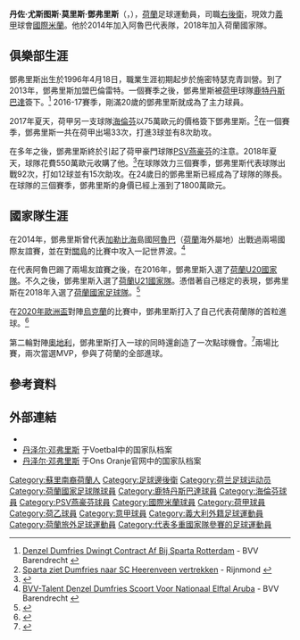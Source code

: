 {{short description|荷兰足球运动员}}
{{NoteTA
|G1=足球
|G2=UEFA
|G3=荷甲
|1=zh-hans:丹泽尔;zh-hant:丹佐;
|2=zh-hans:邓弗里斯;zh-hk:杜費斯;zh-tw:鄧弗里斯;
}}
{{Infobox football biography
| name           = 丹佐·鄧弗里斯<br>''Denzel Dumfries''
| image          = 
| fullname       = 丹泽尔·尤斯图斯·莫里斯·邓弗里斯<br>''Denzel Justus Morris Dumfries''<ref>{{cite web |url=https://editorial.uefa.com/resources/0253-0d7b1a6cdef8-4c2d6416d5e2-1000/unl_booking_list_before_final.pdf |title=UEFA Nations League 2019: Booking List before Final |page=1 |publisher=UEFA |date=2019-06-07 |access-date=2020-11-24 |archive-date=2021-04-11 |archive-url=https://web.archive.org/web/20210411044247/https://editorial.uefa.com/resources/0253-0d7b1a6cdef8-4c2d6416d5e2-1000/unl_booking_list_before_final.pdf |dead-url=no }}</ref>
| birth_date     = {{birth date and age|1996|4|18}}
| birth_place    = {{NED}}[[鹿特丹|鹿特丹]]
| height         = 1.89 m
| position       = [[右後衛|右後衛]]
| currentclub    = [[國際米蘭|國際米蘭]]
| clubnumber     = 2
| youthyears1    = 
| youthclubs1    = Spartaan '20
| youthyears2    = 2002–2013
| youthclubs2    = 施密特瑟克
| youthyears3    = 2013–2014
| youthclubs3    = 巴倫查捷特
| years1         = 2014–2017
| clubs1         = [[鹿特丹斯巴達|鹿特丹斯巴達]]
| caps1          = 65
| goals1         = 2
| years2         = 2017–2018
| clubs2         = [[海倫芬體育俱樂部|海倫芬]]
| caps2          = 33
| goals2         = 3
| years3         = 2018–2021
| clubs3         = [[PSV燕豪芬|PSV燕豪芬]]
| caps3          = 89
| goals3         = 16
| years4         = 2021–
| clubs4         = [[國際米蘭|國際米蘭]]
| caps4          = 0
| goals4         = 0
| nationalyears1 = 2014
| nationalteam1  = [[阿魯巴國家足球隊|阿魯巴]]
| nationalcaps1  = 2
| nationalgoals1 = 1
| nationalyears2 = 2016
| nationalteam2  = {{le|荷兰20岁以下国家足球队|Netherlands national under-20 football team|荷蘭U-20}}
| nationalcaps2  = 4
| nationalgoals2 = 0
| nationalyears3 = 2016–2018
| nationalteam3  = [[荷蘭21歲以下國家足球隊|荷蘭U-21]]
| nationalcaps3  = 11
| nationalgoals3 = 0
| nationalyears4 = 2018–
| nationalteam4  = [[荷蘭國家足球隊|荷蘭]]
| nationalcaps4  = 23
| nationalgoals4 = 2
| medaltemplates = 
| club-update    = 2021年8月14日
| nationalteam-update = 2021年6月27日
}}

'''丹佐·尤斯图斯·莫里斯·鄧弗里斯'''（{{lang-nl|Denzel Justus Morris Dumfries}}，{{bd|1996年|4月18日|}}），[[荷蘭|荷蘭]]足球運動員，司職[[右後衛|右後衛]]，現效力[[義甲|義甲]]球會[[國際米蘭|國際米蘭]]。他於2014年加入阿魯巴代表隊，2018年加入荷蘭國家隊。

==俱樂部生涯==
鄧弗里斯出生於1996年4月18日，職業生涯初期起步於施密特瑟克青訓營。到了2013年，鄧弗里斯加盟巴倫雷特。一個賽季之後，鄧弗里斯被[[荷甲|荷甲]]球隊[[鹿特丹斯巴達|鹿特丹斯巴達]]簽下。<ref>[http://www.bvvbarendrecht.nl/website/index.php/6016-denzel-dumfries-dwingt-contract-af-bij-sparta-rotterdam Denzel Dumfries Dwingt Contract Af Bij Sparta Rotterdam] {{Webarchive|url=https://web.archive.org/web/20150518075141/http://www.bvvbarendrecht.nl/website/index.php/6016-denzel-dumfries-dwingt-contract-af-bij-sparta-rotterdam |date=2015-05-18 }} - BVV Barendrecht {{nl}}</ref> 2016-17賽季，剛滿20歲的鄧弗里斯就成為了主力球員。

2017年夏天，荷甲另一支球隊[[海倫芬體育俱樂部|海倫芬]]以75萬歐元的價格簽下鄧弗里斯。<ref>[http://www.rijnmond.nl/nieuws/157445/Sparta-ziet-Dumfries-naar-SC-Heerenveen-vertrekken Sparta ziet Dumfries naar SC Heerenveen vertrekken] {{Wayback|url=http://www.rijnmond.nl/nieuws/157445/Sparta-ziet-Dumfries-naar-SC-Heerenveen-vertrekken |date=20190620012037 }} - Rijnmond {{nl}}</ref>在一個賽季，鄧弗里斯一共在荷甲出場33次，打進3球並有8次助攻。

在多年之後，鄧弗里斯終於引起了荷甲豪門球隊[[PSV燕豪芬|PSV燕豪芬]]的注意。2018年夏天，球隊花費550萬歐元收購了他。<ref>{{cite web |title=Denzel Dumfries pens five-year PSV deal |url=https://www.psv.nl/english-psv/news/article/denzel-dumfries-pens-five-year-psv-deal.htm |website=PSV |publisher=PSV N.V. |access-date=2018-10-15 |date=2018-06-19 |archive-date=2019-06-20 |archive-url=https://web.archive.org/web/20190620010525/https://www.psv.nl/english-psv/news/article/denzel-dumfries-pens-five-year-psv-deal.htm |dead-url=no }}</ref>在球隊效力三個賽季，鄧弗里斯代表球隊出戰92次，打如12球並有15次助攻。在24歲日的鄧弗里斯已經成為了球隊的隊長。在球隊的三個賽季，鄧弗里斯的身價已經上漲到了1800萬歐元。

==國家隊生涯==
在2014年，鄧弗里斯曾代表[[加勒比海|加勒比海]]島國[[阿魯巴國家足球隊|阿魯巴]]（[[荷蘭|荷蘭]]海外屬地）出戰過兩場國際友誼賽，並在對[[關島足球代表隊|關島]]的比賽中攻入一記世界波。<ref>[http://www.bvvbarendrecht.nl/website/index.php/5799-bvv-talent-denzel-dumfries-scoort-voor-nationaal-elftal-aruba BVV-Talent Denzel Dumfries Scoort Voor Nationaal Elftal Aruba] {{Wayback|url=http://www.bvvbarendrecht.nl/website/index.php/5799-bvv-talent-denzel-dumfries-scoort-voor-nationaal-elftal-aruba |date=20170730015654 }} - BVV Barendrecht {{in lang|nl}}</ref>

在代表阿魯巴踢了兩場友誼賽之後，在2016年，鄧弗里斯入選了[[荷蘭U20國家隊|荷蘭U20國家隊]]。不久之後，鄧弗里斯入選了[[荷蘭21歲以下國家足球隊|荷蘭U21國家隊]]。憑借著自己穩定的表現，鄧弗里斯在2018年入選了[[荷蘭國家足球隊|荷蘭國家足球隊]]。<ref>{{cite web|url=http://www.football-oranje.com/koeman-happy-with-emerging-netherlands-talents/|title=Koeman happy with emerging Netherlands talents|publisher=football-oranje.com|date=9 October 2018|access-date=11 October 2018|archive-url=https://web.archive.org/web/20181011214556/http://www.football-oranje.com/koeman-happy-with-emerging-netherlands-talents/|archive-date=11 October 2018|url-status=dead}}</ref>

在[[2020年歐洲盃|2020年歐洲盃]]對陣[[烏克蘭國家足球隊|烏克蘭]]的比賽中，鄧弗里斯打入了自己代表荷蘭隊的首粒進球。<ref>{{cite news|title=Netherlands beat Ukraine in five-goal thriller|language=en-GB|work=BBC Sport|last=Johnston|first=Neil|date=13 June 2021|url=https://www.bbc.co.uk/sport/football/51197759|access-date=13 June 2021|archive-date=2021-10-28|archive-url=https://web.archive.org/web/20211028171002/https://www.bbc.co.uk/sport/football/51197759|dead-url=no}}</ref>

第二輪對陣[[奧地利國家足球隊|奧地利]]，鄧弗里斯打入一球的同時還創造了一次點球機會。<ref>{{cite news |last1=Humayun |first1=Ali |title=Netherlands vs Austria result: Depay and Dumfries help Netherlands ease into last 16 with 2-0 win over Austria |url=https://theathletic.com/news/netherlands-vs-austria-euro-2020-result-goal-depay/cbG88TGx9izS |access-date=17 June 2021 |work=The Athletic |date=17 June 2021 |archive-date=2021-06-28 |archive-url=https://web.archive.org/web/20210628141537/https://theathletic.com/news/netherlands-vs-austria-euro-2020-result-goal-depay/cbG88TGx9izS |dead-url=no }}</ref>兩場比賽，兩次當選MVP，參與了荷蘭的全部進球。

==參考資料==
{{reflist}}

==外部連結==
* {{WorldFootball.net|denzel-dumfries}}
* [http://www.vi.nl/spelers/carriere/denzel-dumfries.htm 丹泽尔·邓弗里斯] {{Wayback|url=http://www.vi.nl/spelers/carriere/denzel-dumfries.htm |date=20210831233348 }}于Voetbal中的国家队档案 {{nl}}
* [http://www.onsoranje.nl/teams/185185/speler/202 丹泽尔·邓弗里斯] {{Wayback|url=http://www.onsoranje.nl/teams/185185/speler/202 |date=20210127075259 }}于Ons Oranje官网中的国家队档案

{{國際米蘭球員名單}}
{{2020年欧洲足球锦标赛荷兰参赛名单}}
{{DEFAULTSORT:Dumfries, Denzel}}

[[Category:蘇里南裔荷蘭人|Category:蘇里南裔荷蘭人]]
[[Category:足球邊後衛|Category:足球邊後衛]]
[[Category:荷兰足球运动员|Category:荷兰足球运动员]]
[[Category:荷蘭國家足球隊球員|Category:荷蘭國家足球隊球員]]
[[Category:鹿特丹斯巴達球員|Category:鹿特丹斯巴達球員]]
[[Category:海倫芬球員|Category:海倫芬球員]]
[[Category:PSV燕豪芬球員|Category:PSV燕豪芬球員]]
[[Category:國際米蘭球員|Category:國際米蘭球員]]
[[Category:荷甲球員|Category:荷甲球員]]
[[Category:荷乙球員|Category:荷乙球員]]
[[Category:意甲球員|Category:意甲球員]]
[[Category:義大利外籍足球運動員|Category:義大利外籍足球運動員]]
[[Category:荷蘭旅外足球運動員|Category:荷蘭旅外足球運動員]]
[[Category:代表多重國家隊參賽的足球運動員|Category:代表多重國家隊參賽的足球運動員]]